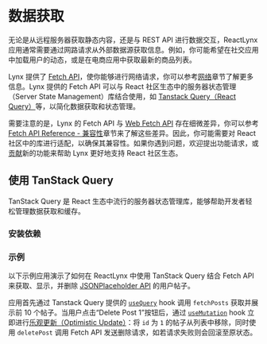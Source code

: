 
# 数据获取

无论是从远程服务器获取静态内容，还是与 REST API 进行数据交互，ReactLynx 应用通常需要通过网路请求从外部数据源获取信息。例如，你可能希望在社交应用中加载用户的动态，或是在电商应用中获取最新的商品列表。

Lynx 提供了 [Fetch API](/api/lynx-api/global/fetch)，使你能够进行网络请求，你可以参考[网络](guide/interaction/networking)章节了解更多信息。Lynx 提供的 Fetch API 可以与 React 社区生态中的服务器状态管理（Server State Management）库结合使用，如 [Tanstack Query（React Query）](https://tanstack.com/query)等，以简化数据获取和状态管理。

需要注意的是，Lynx 的 Fetch API 与 [Web Fetch API](https://developer.mozilla.org/en-US/docs/Web/API/Fetch_API) 存在细微差异，你可以参考 [Fetch API Reference - 兼容性](/api/lynx-api/global/fetch#兼容性)章节来了解这些差异。因此，你可能需要对 React 社区中的库进行适配，以确保其兼容性。如果你遇到问题，欢迎提出功能请求，或[贡献](https://github.com/lynx-family/lynx/blob/develop/CONTRIBUTING.md)新的功能来帮助 Lynx 更好地支持 React 社区生态。

## 使用 TanStack Query

TanStack Query 是 React 生态中流行的服务器状态管理库，能够帮助开发者轻松管理数据获取和缓存。

### 安装依赖

<PackageManagerTabs command="install @tanstack/react-query" />

### 示例

以下示例应用演示了如何在 ReactLynx 中使用 TanStack Query 结合 Fetch API 来获取、显示，并删除 [JSONPlaceholder API](https://jsonplaceholder.typicode.com/) 的用户帖子。

应用首先通过 Tanstack Query 提供的 [`useQuery`](https://tanstack.com/query/v5/docs/framework/react/reference/useQuery) hook 调用 `fetchPosts` 获取并展示前 10 个帖子。当用户点击“Delete Post 1”按钮后，通过 [`useMutation`](https://tanstack.com/query/latest/docs/framework/react/reference/useMutation) hook 立即进行[乐观更新（Optimistic Update）](https://tanstack.com/query/v4/docs/framework/react/guides/optimistic-updates)：将 `id` 为 `1` 的帖子从列表中移除，同时使用 `deletePost` 调用 Fetch API 发送删除请求，如若请求失败则会回滚至原状态。


<Go
  example="networking"
  defaultFile="src/react-query/index.tsx"
  img="https://lf-lynx.tiktok-cdns.com/obj/lynx-artifacts-oss-sg/lynx-website/assets/doc/networking/react-query-example-image.webp"
  defaultEntryFile="dist/react-query.lynx.bundle"
  entry="src/react-query"
/>
